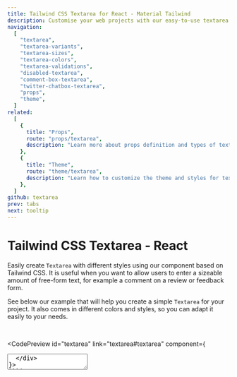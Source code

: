 ```yaml
---
title: Tailwind CSS Textarea for React - Material Tailwind
description: Customise your web projects with our easy-to-use textarea component for Tailwind CSS and React using Material Design guidelines.
navigation:
  [
    "textarea",
    "textarea-variants",
    "textarea-sizes",
    "textarea-colors",
    "textarea-validations",
    "disabled-textarea",
    "comment-box-textarea",
    "twitter-chatbox-textarea",
    "props",
    "theme",
  ]
related:
  [
    {
      title: "Props",
      route: "props/textarea",
      description: "Learn more about props definition and types of textarea component.",
    },
    {
      title: "Theme",
      route: "theme/textarea",
      description: "Learn how to customize the theme and styles for textarea component.",
    },
  ]
github: textarea
prev: tabs
next: tooltip
---
```


# Tailwind CSS Textarea - React

Easily create <Code>Textarea</Code> with different styles using our component based on Tailwind CSS. It is useful when you want to allow users to enter a sizeable amount of free-form text, for example a comment on a review or feedback form.

See below our example that will help you create a simple <Code>Textarea</Code> for your project. It also comes in different colors and styles, so you can adapt it easily to your needs.

<br />

<CodePreview id="textarea" link="textarea#textarea" component={
  <div className="w-96">
    <Textarea label="Message" />
  </div>
}>
```jsx
import { Textarea } from "@material-tailwind/react";

export default function Example() {
  return (
    <div className="w-96">
      <Textarea label="Message" />
    </div>
  );
}
```
</CodePreview>

---

## Textarea Variants

The <Code>Textarea</Code> component comes with 3 different variants that you can change it using the <Code>variant</Code> prop.

<CodePreview id="textarea-variants" link="textarea#textarea-variants" component={
  <div className="flex flex-col w-96 gap-6">
    <Textarea variant="static" label="Static" placeholder="Static" />
    <Textarea variant="standard" label="Standard" />
    <Textarea variant="outlined" label="Outlined" />
  </div>
}>
```jsx
import { Textarea } from "@material-tailwind/react";

export default function Example() {
  return (
    <div className="flex flex-col w-96 gap-6">
      <Textarea variant="static" label="Static" placeholder="Static" />
      <Textarea variant="standard" label="Standard" />
      <Textarea variant="outlined" label="Outlined" />
    </div>
  );
}
```
</CodePreview>

---

## Textarea Sizes

The <Code>Textarea</Code> component comes with 2 different sizes that you can change it using the <Code>size</Code> prop.

<CodePreview id="textarea-sizes" link="textarea#textarea-sizes" component={
  <div className="flex flex-col w-96 gap-6">
    <Textarea size="md" label="Textarea Medium" />
    <Textarea size="lg" label="Textarea Large" />
  </div>
}>
```jsx
import { Textarea } from "@material-tailwind/react";

export default function Example() {
  return (
    <div className="flex flex-col w-96 gap-6">
      <Textarea size="md" label="Textarea Medium" />
      <Textarea size="lg" label="Textarea Large" />
    </div>
  );
}
```
</CodePreview>

---

## Textarea Colors

The <Code>Textarea</Code> component comes with 19 different colors that you can change it using the <Code>color</Code> prop.

<CodePreview id="textarea-colors" link="textarea#textarea-colors" component={
  <div className="flex w-96 flex-col gap-6">
    <Textarea color="blue" label="Textarea Blue" />
    <Textarea color="purple" label="Textarea Purple" />
    <Textarea color="indigo" label="Textarea Indigo" />
    <Textarea color="teal" label="Textarea Teal" />
  </div>
}>
```jsx
import { Textarea } from "@material-tailwind/react";

export default function Example() {
  return (
    <div className="flex w-96 flex-col gap-6">
      <Textarea color="blue" label="Textarea Blue" />
      <Textarea color="purple" label="Textarea Purple" />
      <Textarea color="indigo" label="Textarea Indigo" />
      <Textarea color="teal" label="Textarea Teal" />
    </div>
  );
}
```
</CodePreview>

---

## Textarea Validations

The <Code>Textarea</Code> component comes with error and success states for performing validations.

<CodePreview id="textarea-validations" link="textarea#textarea-validations" component={
  <div className="flex flex-col w-96 gap-6">
    <Textarea label="Textarea Error" error />
    <Textarea label="Textarea Success" success />
  </div>
}>
```jsx
import { Textarea } from "@material-tailwind/react";

export default function Example() {
  return (
    <div className="flex flex-col w-96 gap-6">
      <Textarea label="Textarea Error" error />
      <Textarea label="Textarea Success" success />
    </div>
  );
}
```
</CodePreview>

---

## Disabled Textarea

A <Code>Textarea</Code> could be disabled as well, it will help you to prevent user interactions like click or focus over the <Code>Textarea</Code> component.

<CodePreview id="disabled-textarea" link="textarea#disabled-textarea" component={
  <div className="w-96">
    <Textarea label="Disabled" disabled />
  </div>
}>
```jsx
import { Textarea } from "@material-tailwind/react";

export default function Example() {
  return (
    <div className="w-96">
      <Textarea label="Disabled" disabled />
    </div>
  );
}
```
</CodePreview>

---

## Comment Box Textarea

Use the example below for a comment box that uses <Code>Textarea</Code> component.

<CodePreview id="comment-box-textarea" link="textarea#comment-box-textarea" component={
  <div className="relative w-[32rem]">
    <Textarea variant="static" placeholder="Your Comment" rows={8} />
    <div className="w-full flex justify-between py-1.5">
      <IconButton variant="text" color="blue-gray" size="sm">
        <OutlineIcons.LinkIcon strokeWidth={2} className="w-4 h-4" />
      </IconButton>
      <div className="flex gap-2">
        <Button
          size="sm"
          color="red"
          variant="text"
          className="rounded-md"
        >
          Cancel
        </Button>
        <Button size="sm" className="rounded-md">Post Comment</Button>
      </div>
    </div>
  </div>
}>
```jsx
import { Textarea, Button, IconButton } from "@material-tailwind/react";
import { LinkIcon } from "@heroicons/react/24/outline";

export default function Example() {
  return (
    <div className="relative w-[32rem]">
      <Textarea variant="static" placeholder="Your Comment" rows={8} />
      <div className="w-full flex justify-between py-1.5">
        <IconButton variant="text" color="blue-gray" size="sm">
          <LinkIcon strokeWidth={2} className="w-4 h-4" />
        </IconButton>
        <div className="flex gap-2">
          <Button
            size="sm"
            color="red"
            variant="text"
            className="rounded-md"
          >
            Cancel
          </Button>
          <Button size="sm" className="rounded-md">Post Comment</Button>
        </div>
      </div>
    </div>
  );
}
```
</CodePreview>

---

## Twitter Chatbox Textarea

Use the example below for a chat input that uses <Code>Textarea</Code> component.

<CodePreview id="twitter-chatbox-textarea" link="textarea#twitter-chatbox-textarea" component={
  <div className="bg-blue-500/10 border border-blue-gray-500/20 rounded-[99px] w-full flex flex-row items-center gap-2 p-2">
    <div className="flex">
      <IconButton variant="text" className="rounded-full">
        <OutlineIcons.PhotoIcon strokeWidth={2} className="w-5 h-5" />
      </IconButton>
      <IconButton variant="text" className="rounded-full">
        <OutlineIcons.FaceSmileIcon strokeWidth={2} className="w-5 h-5" />
      </IconButton>
    </div>
    <Textarea
      rows={1}
      resize={true}
      placeholder="Your Message"
      className="min-h-full focus:border-transparent !border-0"
      containerProps={{
        className: "grid h-full"
      }}
      labelProps={{
        className: "before:content-none after:content-none"
      }}
    />
    <div>
      <IconButton variant="text" className="rounded-full">
        <OutlineIcons.PaperAirplaneIcon strokeWidth={2} className="w-5 h-5" />
      </IconButton>
    </div>
  </div>
}>
```jsx
import { Textarea, Button, IconButton } from "@material-tailwind/react";
import { LinkIcon } from "@heroicons/react/24/outline";

export default function Example() {
  return (
    <div className="relative w-[32rem]">
      <Textarea variant="static" placeholder="Your Comment" rows={8} />
      <div className="w-full flex justify-between py-1.5">
        <IconButton variant="text" color="blue-gray" size="sm">
          <LinkIcon strokeWidth={2} className="w-4 h-4" />
        </IconButton>
        <div className="flex gap-2">
          <Button
            size="sm"
            color="red"
            variant="text"
            className="rounded-md"
          >
            Cancel
          </Button>
          <Button size="sm" className="rounded-md">Post Comment</Button>
        </div>
      </div>
    </div>
  );
}
```
</CodePreview>

<span id="props" className="scroll-mt-48" />
<span id="theme" className="scroll-mt-48" />
